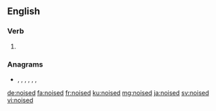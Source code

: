 ==English==

===Verb===
{{head|en|verb form}}

# {{en-past of|noise}}

===Anagrams===
* {{l|en|diones}}, {{l|en|does in}}, {{l|en|Edison}}, {{l|en|inodes}}, {{l|en|no side}}, {{l|en|on side}}, {{l|en|onside}}

[[de:noised]]
[[fa:noised]]
[[fr:noised]]
[[ku:noised]]
[[mg:noised]]
[[ja:noised]]
[[sv:noised]]
[[vi:noised]]